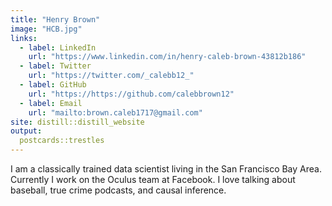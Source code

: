 ```yaml
---
title: "Henry Brown"
image: "HCB.jpg"
links:
  - label: LinkedIn
    url: "https://www.linkedin.com/in/henry-caleb-brown-43812b186"
  - label: Twitter
    url: "https://twitter.com/_calebb12_"
  - label: GitHub
    url: "https://https://github.com/calebbrown12"
  - label: Email
    url: "mailto:brown.caleb1717@gmail.com"
site: distill::distill_website
output:
  postcards::trestles
---
```

 
I am a classically trained data scientist living in the San Francisco Bay Area. 
Currently I work on the Oculus team at Facebook. I love talking about baseball, 
true crime podcasts, and causal inference.
